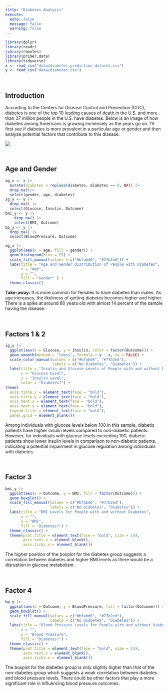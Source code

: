 ```yaml
---
title: "Diabetes Analysis"
execute: 
  echo: false
  message: false
  warning: false
---
```


```r
library(dplyr)
library(readr)
library(remotes)
library(primer.data)
library(tidyverse)
x <- read_csv("data/diabetes_prediction_dataset.csv")
y <- read_csv("data/diabetes.csv")
```

 

## Introduction

According to the Centers for Disease Control and Prevention (CDC), diabetes is one of the top 10 leading causes of death in the U.S. and more than 37 million people in the U.S. have diabetes. Below is an image of how diabetes among Americans is growing immensely as the years go on. I'll first see if diabetes is more prevalent in a particular age or gender and then analyze potential factors that contribute to this disease.

![](map-d.PNG){fig-align="center"}

 

## Age and Gender

```r
ag_x <- x |>
  mutate(diabetes = replace(diabetes, diabetes == 0, NA)) |>
  drop_na()|>
  select(gender, age, diabetes)  
ig_y <- y |>
  drop_na() |>
  select(Glucose, Insulin, Outcome)
bmi_y <- y |>
    drop_na() |>
    select(BMI, Outcome)
bp_y <- y |>
  drop_na() |>
  select(BloodPressure, Outcome)
```

```r
ag_x |>
  ggplot(aes(x = age, fill = gender)) +
  geom_histogram(bins = 25) +
  scale_fill_manual(values = c("#bfabd6", "#77b2ed")) +
  labs(title = "Age and Gender Distribution of People with Diabetes", 
       x = "Age", 
       y = "", 
       fill = "Gender" ) +
  theme_classic()
```

**Take-away:** It is more common for females to have diabetes than males. As age increases, the likeliness of getting diabetes becomes higher and higher. There is a spike at around 80 years old with almost 14 percent of the sample having the disease.

 

## Factors 1 & 2

```r
ig_y |>
  ggplot(aes(x = Glucose, y = Insulin, color = factor(Outcome))) +
  geom_smooth(method = "loess", formula = y ~ x, se = FALSE) +
  scale_color_manual(values = c("#bfabd6", "#77b2ed"), 
                     labels = c("No Diabetes", "Diabetes")) +
  labs(title = "Insulin and Glucose Levels of People with and without Diabetes", 
       x = "Glucose Level", 
       y = "Insulin Level", 
       color = "Diabetes?") +
theme(
  axis.title.x = element_text(face = "bold"),
  axis.title.y = element_text(face = "bold"),
  axis.text.x = element_text(face = "bold"),
  axis.text.y = element_text(face = "bold"),
  legend.title = element_text(face = "bold"),
  panel.grid = element_blank())

```

Among individuals with glucose levels below 100 in this sample, diabetic patients have higher insulin levels compared to non-diabetic patients. However, for individuals with glucose levels exceeding 100, diabetic patients show lower insulin levels in comparison to non-diabetic patients, indicating a potential impairment in glucose regulation among individuals with diabetes.

 

## Factor 3

```r
bmi_y |>
  ggplot(aes(x = Outcome, y = BMI, fill = factor(Outcome))) +
  geom_boxplot() + 
  scale_fill_manual(values = c("#bfabd6", "#77b2ed"),
                    labels = c("No Diabetes", "Diabetes")) +
  labs(title = "BMI Levels for People with and without Diabetes",
       x = "",
       y = "BMI",
       fill = "Diabetes?") +
  theme_classic() +
  theme(plot.title = element_text(face = "bold", size = 14),
        axis.text.x = element_blank(), 
        axis.ticks.x = element_blank())
```

The higher position of the boxplot for the diabetes group suggests a correlation between diabetes and higher BMI levels as there would be a disruption in glucose metabolism.

 

## Factor 4

```r
bp_y |>
  ggplot(aes(x = Outcome, y = BloodPressure, fill = factor(Outcome))) +
  geom_boxplot() +
  scale_fill_manual(values = c("#bfabd6", "#77b2ed"),
                    labels = c("No Diabetes", "Diabetes")) +
  labs(title = "Blood Pressure Levels for People with and without Diabetes",
       x = "",
       y = "Blood Pressure",
       fill = "Diabetes?") +
  theme_classic() +
  theme(plot.title = element_text(face = "bold", size = 14),
        axis.text.x = element_blank(), 
        axis.ticks.x = element_blank())
```

The boxplot for the diabetes group is only slightly higher than that of the non-diabetes group which suggests a weak correlation between diabetes and blood pressure levels. There could be other factors that play a more significant role in influencing blood pressure outcomes. 
